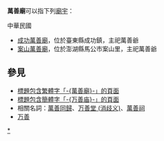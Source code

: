 '''萬善廟'''可以指下列[[廟宇|廟宇]]：

;中華民國
* [[成功萬善廟|成功萬善廟]]，位於臺東縣成功鎮，主祀萬善爺
* [[案山萬善廟|案山萬善廟]]，位於澎湖縣馬公市案山里，主祀萬善爺

== 參見 ==
* [[Special:Search/intitle:"萬善廟"|標題包含繁體字「-{萬善廟}-」的頁面]]
* [[Special:Search/intitle:"万善庙"|標題包含簡體字「-{万善庙}-」的頁面]]
* 相關名詞：[[萬善同歸|萬善同歸]]、[[万善堂_(消歧义)|万善堂 (消歧义)]]、[[萬善祠|萬善祠]]
* [[万善|万善]]

{{Disambiguation|Cat=三字廟宇消歧義|Wanshanmiao}}
[[Category:陰廟|*]]